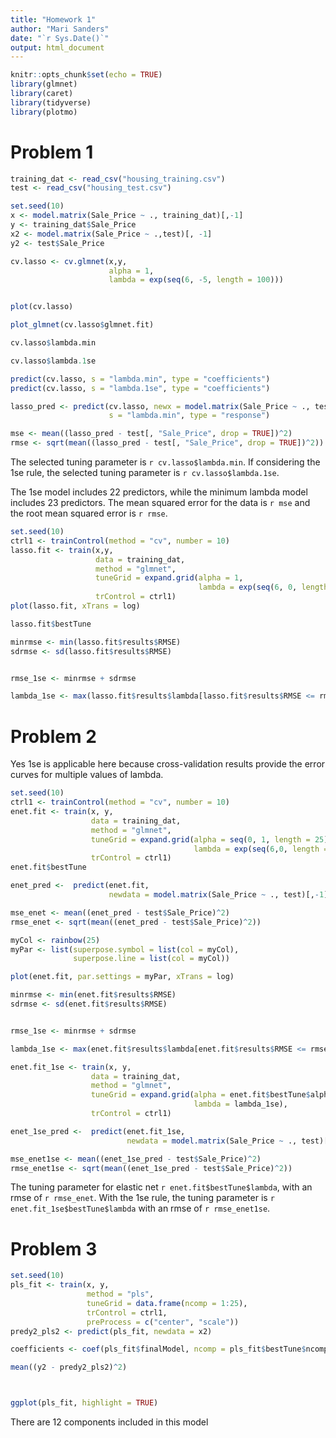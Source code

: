 ```yaml
---
title: "Homework 1"
author: "Mari Sanders"
date: "`r Sys.Date()`"
output: html_document
---
```


```r
knitr::opts_chunk$set(echo = TRUE)
library(glmnet)
library(caret)
library(tidyverse)
library(plotmo) 
```

# Problem 1 

```r
training_dat <- read_csv("housing_training.csv")
test <- read_csv("housing_test.csv")
```

```r
set.seed(10)
x <- model.matrix(Sale_Price ~ ., training_dat)[,-1]
y <- training_dat$Sale_Price
x2 <- model.matrix(Sale_Price ~ .,test)[, -1] 
y2 <- test$Sale_Price

cv.lasso <- cv.glmnet(x,y,
                      alpha = 1, 
                      lambda = exp(seq(6, -5, length = 100)))


plot(cv.lasso)

plot_glmnet(cv.lasso$glmnet.fit)

cv.lasso$lambda.min

cv.lasso$lambda.1se

predict(cv.lasso, s = "lambda.min", type = "coefficients")
predict(cv.lasso, s = "lambda.1se", type = "coefficients")

lasso_pred <- predict(cv.lasso, newx = model.matrix(Sale_Price ~ ., test)[,-1], 
                      s = "lambda.min", type = "response")

mse <- mean((lasso_pred - test[, "Sale_Price", drop = TRUE])^2)
rmse <- sqrt(mean((lasso_pred - test[, "Sale_Price", drop = TRUE])^2))
```

The selected tuning parameter is `r cv.lasso$lambda.min`. If considering the 1se rule, the selected tuning parameter is `r cv.lasso$lambda.1se`. 

The 1se model includes 22 predictors, while the minimum lambda model includes 23 predictors. 
The mean squared error for the data is `r mse` and the root mean squared error is `r rmse`.



```r
set.seed(10)
ctrl1 <- trainControl(method = "cv", number = 10)
lasso.fit <- train(x,y,
                   data = training_dat,
                   method = "glmnet",
                   tuneGrid = expand.grid(alpha = 1, 
                                          lambda = exp(seq(6, 0, length = 100))),
                   trControl = ctrl1)
plot(lasso.fit, xTrans = log)

lasso.fit$bestTune

minrmse <- min(lasso.fit$results$RMSE)
sdrmse <- sd(lasso.fit$results$RMSE)


rmse_1se <- minrmse + sdrmse

lambda_1se <- max(lasso.fit$results$lambda[lasso.fit$results$RMSE <= rmse_1se])


```

# Problem 2 

Yes 1se is applicable here because cross-validation results provide the error curves for multiple values of lambda. 

```r
set.seed(10)
ctrl1 <- trainControl(method = "cv", number = 10)
enet.fit <- train(x, y,
                  data = training_dat,
                  method = "glmnet",
                  tuneGrid = expand.grid(alpha = seq(0, 1, length = 25), 
                                         lambda = exp(seq(6,0, length = 100))),
                  trControl = ctrl1)
enet.fit$bestTune

enet_pred <-  predict(enet.fit, 
                      newdata = model.matrix(Sale_Price ~ ., test)[,-1])

mse_enet <- mean((enet_pred - test$Sale_Price)^2)
rmse_enet <- sqrt(mean((enet_pred - test$Sale_Price)^2))

myCol <- rainbow(25)
myPar <- list(superpose.symbol = list(col = myCol),
              superpose.line = list(col = myCol))

plot(enet.fit, par.settings = myPar, xTrans = log)

minrmse <- min(enet.fit$results$RMSE)
sdrmse <- sd(enet.fit$results$RMSE)


rmse_1se <- minrmse + sdrmse

lambda_1se <- max(enet.fit$results$lambda[enet.fit$results$RMSE <= rmse_1se])

enet.fit_1se <- train(x, y,
                  data = training_dat,
                  method = "glmnet",
                  tuneGrid = expand.grid(alpha = enet.fit$bestTune$alpha, 
                                         lambda = lambda_1se),
                  trControl = ctrl1)

enet_1se_pred <-  predict(enet.fit_1se, 
                          newdata = model.matrix(Sale_Price ~ ., test)[,-1])

mse_enet1se <- mean((enet_1se_pred - test$Sale_Price)^2)
rmse_enet1se <- sqrt(mean((enet_1se_pred - test$Sale_Price)^2))

```

The tuning parameter for elastic net `r enet.fit$bestTune$lambda`, with an rmse of `r rmse_enet`. With the 1se rule, the tuning parameter is `r enet.fit_1se$bestTune$lambda` with an rmse of `r rmse_enet1se`. 


# Problem 3


```r
set.seed(10)
pls_fit <- train(x, y,
                 method = "pls",
                 tuneGrid = data.frame(ncomp = 1:25),
                 trControl = ctrl1,
                 preProcess = c("center", "scale"))
predy2_pls2 <- predict(pls_fit, newdata = x2)

coefficients <- coef(pls_fit$finalModel, ncomp = pls_fit$bestTune$ncomp)

mean((y2 - predy2_pls2)^2)



ggplot(pls_fit, highlight = TRUE)
```

There are 12 components included in this model 


